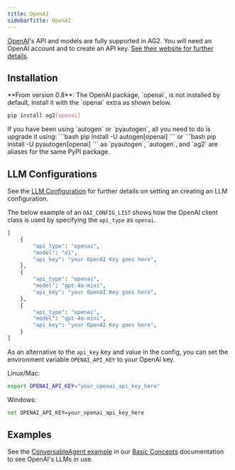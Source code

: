 ```yaml
---
title: OpenAI
sidebarTitle: OpenAI
---
```


[OpenAI](https://openai.com/)'s API and models are fully supported in AG2. You will need an OpenAI account and to create an API key. [See their website for further details](https://openai.com/).

## Installation

<Warning>
**From version 0.8**: The OpenAI package, `openai`, is not installed by default, install it with the `openai` extra as shown below.
</Warning>

``` bash
pip install ag2[openai]
```

<Tip>
If you have been using `autogen` or `pyautogen`, all you need to do is upgrade it using:
```bash
pip install -U autogen[openai]
```
or
```bash
pip install -U pyautogen[openai]
```
as `pyautogen`, `autogen`, and `ag2` are aliases for the same PyPI package.
</Tip>

## LLM Configurations

See the [LLM Configuration](/docs/user-guide/basic-concepts/llm-configuration) for further details on setting an creating an LLM configuration.

The below example of an `OAI_CONFIG_LIST` shows how the OpenAI client class is used by specifying the `api_type` as `openai`.

```python
[
    {
        "api_type": "openai",
        "model": "o1",
        "api_key": "your OpenAI Key goes here",
    },
    {
        "api_type": "openai",
        "model": "gpt-4o-mini",
        "api_key": "your OpenAI Key goes here",
    },
    {
        "api_type": "openai",
        "model": "gpt-4o-mini",
        "api_key": "your OpenAI Key goes here",
    }
]
```

As an alternative to the `api_key` key and value in the config, you can set the environment variable `OPENAI_API_KEY` to your OpenAI key.

Linux/Mac:
``` bash
export OPENAI_API_KEY="your_openai_api_key_here"
```

Windows:
``` bash
set OPENAI_API_KEY=your_openai_api_key_here
```

## Examples

See the [ConversableAgent example](/docs/user-guide/basic-concepts/conversable-agent) in our [Basic Concepts](/docs/user-guide/basic-concepts/installing-ag2) documentation to see OpenAI's LLMs in use.
